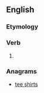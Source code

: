 ==English==

===Etymology===
{{suffix|en|resist|eth}}

===Verb===
{{head|en|verb form}}

# {{en-archaic third-person singular of|resist}}

===Anagrams===
* [[tee shirts#English|tee shirts]]